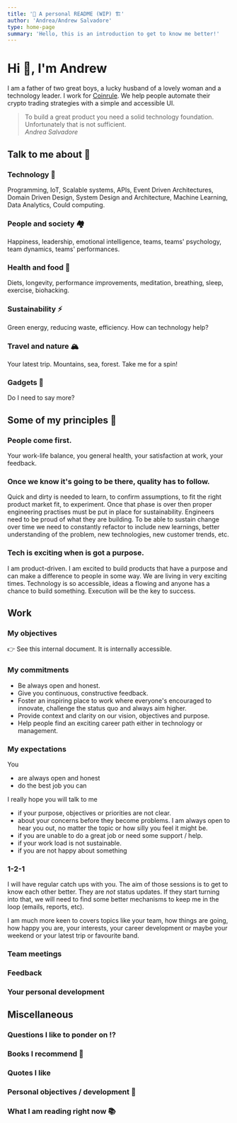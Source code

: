 ```yaml
---
title: '🚧 A personal README (WIP) 🏗'
author: 'Andrea/Andrew Salvadore'
type: home-page
summary: 'Hello, this is an introduction to get to know me better!'
---
```


# Hi 👋, I'm Andrew

I am a father of two great boys, a lucky husband of a lovely woman and a technology leader. I work for [Coinrule](web.coinrule.com). We help people automate their crypto trading strategies with a simple and accessible UI.

> To build a great product you need a solid technology foundation. Unfortunately that is not sufficient. <br/> <i>Andrea Salvadore</i>

## Talk to me about 💬

### Technology 🤖
Programming, IoT, Scalable systems, APIs, Event Driven Architectures, Domain Driven Design, System Design and Architecture, Machine Learning, Data Analytics, Could computing.

### People and society 🏘
Happiness, leadership, emotional intelligence, teams, teams' psychology, team dynamics, teams' performances.

### Health and food 🥬
Diets, longevity, performance improvements, meditation, breathing, sleep, exercise, biohacking.

### Sustainability ⚡️
Green energy, reducing waste, efficiency. How can technology help?

### Travel and nature 🏔
Your latest trip. Mountains, sea, forest. Take me for a spin!

### Gadgets 🚂
Do I need to say more?

## Some of my principles 🧠

### People come first.
Your work-life balance, you general health, your satisfaction at work, your feedback.

### Once we know it's going to be there, quality has to follow.
Quick and dirty is needed to learn, to confirm assumptions, to fit the right product market fit, to experiment. Once that phase is over then proper engineering practises must be put in place for sustainability. Engineers need to be proud of what they are building. To be able to sustain change over time we need to constantly refactor to include new learnings, better understanding of the problem, new technologies, new customer trends, etc.

### Tech is exciting when is got a purpose.

I am product-driven. I am excited to build products that have a purpose and can make a difference to people in some way.
We are living in very exciting times. Technology is so accessible, ideas a flowing and anyone has a chance to build something. Execution will be the key to success.

## Work

### My objectives

👉 See this internal document. It is internally accessible.


### My commitments

- Be always open and honest.
- Give you continuous, constructive feedback.
- Foster an inspiring place to work where everyone's encouraged to innovate, challenge the status quo and always aim higher.
- Provide context and clarity on our vision, objectives and purpose.
- Help people find an exciting career path either in technology or management.

### My expectations

You

- are always open and honest
- do the best job you can

I really hope you will talk to me

- if your purpose, objectives or priorities are not clear.
- about your concerns before they become problems. I am always open to hear you out, no matter the topic or how silly you feel it might be.
- if you are unable to do a great job or need some support / help.
- if your work load is not sustainable.
- if you are not happy about something

### 1-2-1

I will have regular catch ups with you. The aim of those sessions is to get to know each other better. They are *not* status updates. If they start turning into that, we will need to find some better mechanisms to keep me in the loop (emails, reports, etc).

I am much more keen to covers topics like your team, how things are going, how happy you are, your interests, your career development or maybe your weekend or your latest trip or favourite band.

### Team meetings

### Feedback

### Your personal development

## Miscellaneous

### Questions I like to ponder on ⁉️

### Books I recommend 📕

### Quotes I like

### Personal objectives / development 🎯

### What I am reading right now 📚

